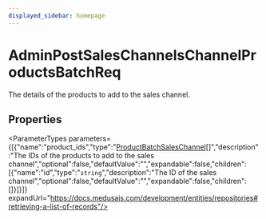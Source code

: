 ```yaml
---
displayed_sidebar: homepage
---
```



# AdminPostSalesChannelsChannelProductsBatchReq

The details of the products to add to the sales channel.

## Properties

<ParameterTypes parameters={[{"name":"product_ids","type":"[ProductBatchSalesChannel](medusa.ProductBatchSalesChannel.mdx)[]","description":"The IDs of the products to add to the sales channel","optional":false,"defaultValue":"","expandable":false,"children":[{"name":"id","type":"`string`","description":"The ID of the sales channel","optional":false,"defaultValue":"","expandable":false,"children":[]}]}]} expandUrl="https://docs.medusajs.com/development/entities/repositories#retrieving-a-list-of-records"/>
